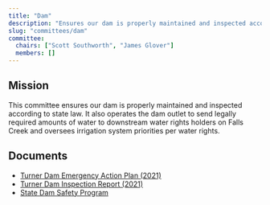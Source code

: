 ```yaml
---
title: "Dam"
description: "Ensures our dam is properly maintained and inspected according to state law."
slug: "committees/dam"
committee:
  chairs: ["Scott Southworth", "James Glover"]
  members: []
---
```



<CommitteeMembers frontmatter={frontmatter} />

## Mission

This committee ensures our dam is properly maintained and inspected according to state law. It also operates the dam outlet to send legally required amounts of water to downstream water rights holders on Falls Creek and oversees irrigation system priorities per water rights.

## Documents

- [Turner Dam Emergency Action Plan (2021)](/uploads/2022/02/Turner-Dam_300113_EmergencyActionPlan-Final-19-JUL-2021-v296.pdf)
- [Turner Dam Inspection Report (2021)](/uploads/2022/02/Turner-Dam_300113_Engr-Inspec-Rept_08162133.pdf)
- [State Dam Safety Program](https://dwr.colorado.gov/services/dam-safety)


<FileHistory file="src/content/docs/committees/dam.mdx" />